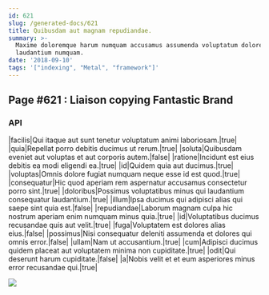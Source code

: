 ```yaml
---
id: 621
slug: /generated-docs/621
title: Quibusdam aut magnam repudiandae.
summary: >-
  Maxime doloremque harum numquam accusamus assumenda voluptatum dolorem
  laudantium numquam.
date: '2018-09-10'
tags: '["indexing", "Metal", "framework"]'
---
```


## Page #621 : Liaison copying Fantastic Brand
### API

|facilis|Qui itaque aut sunt tenetur voluptatum animi laboriosam.|true|
|quia|Repellat porro debitis ducimus ut rerum.|true|
|soluta|Quibusdam eveniet aut voluptas et aut corporis autem.|false|
|ratione|Incidunt est eius debitis ea modi eligendi ea.|true|
|id|Quidem quia aut ducimus.|true|
|voluptas|Omnis dolore fugiat numquam neque esse id est quod.|true|
|consequatur|Hic quod aperiam rem aspernatur accusamus consectetur porro sint.|true|
|doloribus|Possimus voluptatibus minus qui laudantium consequatur laudantium.|true|
|illum|Ipsa ducimus qui adipisci alias qui saepe sint quia est.|false|
|repudiandae|Laborum magnam culpa hic nostrum aperiam enim numquam minus quia.|true|
|id|Voluptatibus ducimus recusandae quis aut velit.|true|
|fuga|Voluptatem est dolores alias eius.|false|
|possimus|Nisi consequatur deleniti assumenda et dolores qui omnis error.|false|
|ullam|Nam ut accusantium.|true|
|cum|Adipisci ducimus quidem placeat aut voluptatem minima non cupiditate.|true|
|odit|Qui deserunt harum cupiditate.|false|
|a|Nobis velit et et eum asperiores minus error recusandae qui.|true|


![](/assets/cats-0.jpg)


